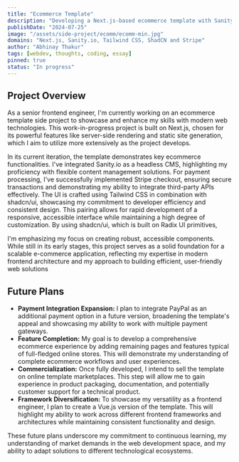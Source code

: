 ```yaml
---
title: "Ecommerce Template"
description: "Developing a Next.js-based ecommerce template with Sanity.io for content management and Stripe for secure checkouts. Leveraging Tailwind CSS and shadcn/ui for efficient, consistent UI development in this foundational version."
publishDate: "2024-07-25"
image: "/assets/side-project/ecomm/ecomm-min.jpg"
domains: "Next.js, Sanity.io, Tailwind CSS, ShadCN and Stripe"
author: "Abhinay Thakur"
tags: [webdev, thoughts, coding, essay]
pinned: true
status: "In progress"
---
```


<LightBoxImage src="/assets/side-project/ecomm/ecomm.png" alt="Screenshot" />

## Project Overview

As a senior frontend engineer, I'm currently working on an ecommerce template side project to showcase and enhance my skills with modern web technologies. This work-in-progress project is built on Next.js, chosen for its powerful features like server-side rendering and static site generation, which I aim to utilize more extensively as the project develops.

In its current iteration, the template demonstrates key ecommerce functionalities. I've integrated Sanity.io as a headless CMS, highlighting my proficiency with flexible content management solutions. For payment processing, I've successfully implemented Stripe checkout, ensuring secure transactions and demonstrating my ability to integrate third-party APIs effectively. The UI is crafted using Tailwind CSS in combination with shadcn/ui, showcasing my commitment to developer efficiency and consistent design. This pairing allows for rapid development of a responsive, accessible interface while maintaining a high degree of customization. By using shadcn/ui, which is built on Radix UI primitives, 

I'm emphasizing my focus on creating robust, accessible components. While still in its early stages, this project serves as a solid foundation for a scalable e-commerce application, reflecting my expertise in modern frontend architecture and my approach to building efficient, user-friendly web solutions

<LightBoxImage src="/assets/side-project/ecomm/ss2.png" alt="Screenshot" />
<LightBoxImage src="/assets/side-project/ecomm/ss3.png" alt="Screenshot" />
<LightBoxImage src="/assets/side-project/ecomm/ss4.png" alt="Screenshot" />
<LightBoxImage src="/assets/side-project/ecomm/ss5.png" alt="Screenshot" />

## Future Plans

- **Payment Integration Expansion:** I plan to integrate PayPal as an additional payment option in a future version, broadening the template's appeal and showcasing my ability to work with multiple payment gateways.
- **Feature Completion:** My goal is to develop a comprehensive ecommerce experience by adding remaining pages and features typical of full-fledged online stores. This will demonstrate my understanding of complete ecommerce workflows and user experiences.
- **Commercialization:** Once fully developed, I intend to sell the template on online template marketplaces. This step will allow me to gain experience in product packaging, documentation, and potentially customer support for a technical product.
- **Framework Diversification:** To showcase my versatility as a frontend engineer, I plan to create a Vue.js version of the template. This will highlight my ability to work across different frontend frameworks and architectures while maintaining consistent functionality and design.

These future plans underscore my commitment to continuous learning, my understanding of market demands in the web development space, and my ability to adapt solutions to different technological ecosystems.